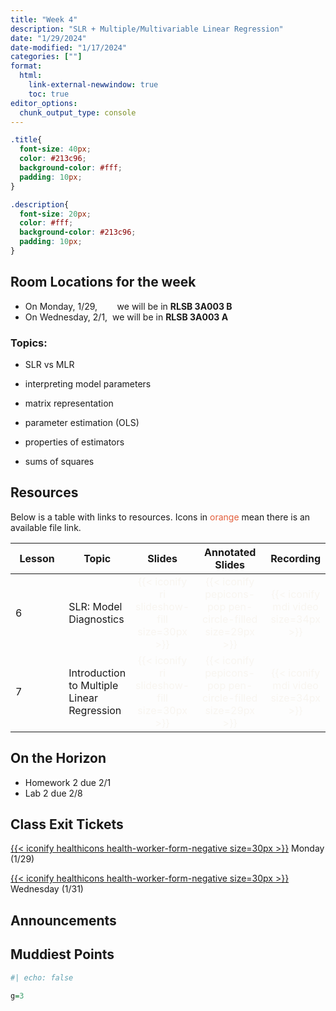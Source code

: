 ```yaml
---
title: "Week 4"
description: "SLR + Multiple/Multivariable Linear Regression"
date: "1/29/2024"
date-modified: "1/17/2024"
categories: [""]
format: 
  html:
    link-external-newwindow: true
    toc: true
editor_options: 
  chunk_output_type: console
---
```


```css
.title{
  font-size: 40px;
  color: #213c96;
  background-color: #fff;
  padding: 10px;
}

.description{
  font-size: 20px;
  color: #fff;
  background-color: #213c96;
  padding: 10px;
}
```

::: callout-important
## Room Locations for the week

-   On Monday, 1/29,        we will be in **RLSB 3A003 B**
-   On Wednesday, 2/1,  we will be in **RLSB 3A003 A**
:::

### Topics: {.hidden}

-   SLR vs MLR

-   interpreting model parameters

-   matrix representation

-   parameter estimation (OLS)

-   properties of estimators

-   sums of squares

## Resources

Below is a table with links to resources. Icons in [orange]{style="color:#E25D3B;"} mean there is an available file link.

| Lesson | Topic                                      |                                Slides                                 |                                  Annotated Slides                                  |                           Recording                           |
|--------------|--------------|:-------------:|:----------------:|:------------:|
| 6      | SLR: Model Diagnostics                     | [{{< iconify ri slideshow-fill size=30px >}}]{style="color:#f8f5f0;"} | [{{< iconify pepicons-pop pen-circle-filled size=29px >}}]{style="color:#f8f5f0;"} | [{{< iconify mdi video size=34px >}}]{style="color:#f8f5f0;"} |
| 7      | Introduction to Multiple Linear Regression | [{{< iconify ri slideshow-fill size=30px >}}]{style="color:#f8f5f0;"} | [{{< iconify pepicons-pop pen-circle-filled size=29px >}}]{style="color:#f8f5f0;"} | [{{< iconify mdi video size=34px >}}]{style="color:#f8f5f0;"} |

## On the Horizon

-   Homework 2 due 2/1
-   Lab 2 due 2/8

## Class Exit Tickets

[[{{< iconify healthicons health-worker-form-negative size=30px >}}](https://forms.office.com/Pages/ResponsePage.aspx?id=V3lz4rj6fk2U9pvWr59xWFMopmPUjRtDiHLswhgacNhUMEJVQVc5Rjk2NkhGR0pQOVJQSzAzNlI2Ry4u)]{style="color:#f8f5f0;"} Monday (1/29)

[[{{< iconify healthicons health-worker-form-negative size=30px >}}](https://forms.office.com/Pages/ResponsePage.aspx?id=V3lz4rj6fk2U9pvWr59xWFMopmPUjRtDiHLswhgacNhUQlJaRE5FVTZCWDlSTlZYSVFSVzZSVEFFOS4u)]{style="color:#f8f5f0;"} Wednesday (1/31)

## Announcements

## Muddiest Points

```r
#| echo: false

g=3
```
